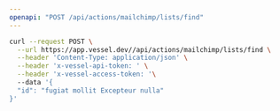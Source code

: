 ```yaml
---
openapi: "POST /api/actions/mailchimp/lists/find"
---
```


<RequestExample>

```bash Request
curl --request POST \
  --url https://app.vessel.dev//api/actions/mailchimp/lists/find \
  --header 'Content-Type: application/json' \
  --header 'x-vessel-api-token: ' \
  --header 'x-vessel-access-token: '\ 
  --data '{
  "id": "fugiat mollit Excepteur nulla"
}'
```

</RequestExample>


      